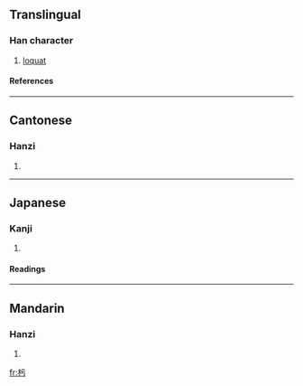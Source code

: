 ==Translingual==
===Han character===
{{Han char|rn=75|rad=木|as=03|sn=7|four=4192<sub>7</sub>|canj=木一一尸 (DMMS)}}
# [[loquat]]
====References====
{{Han ref|kx=0511.020|dkj=14450|dj=0895.010|hdz=21156.140|uh=6747|ud=26439|bh=CAFE|bd=51966}}

----
==Cantonese==
===Hanzi===
{{yue-hanzi|jyut=|y=wu1}}
# {{defn|Cantonese}}

----
==Japanese==
===Kanji===
{{ja-kanji|grade=|rs=木03}}
# {{defn|Japanese}} 
====Readings====
{{ja-readings|on=[[お]] (o), [[う]] (u), [[こ]] (ko), [[ご]] (go)|kun=[[こて]] (kote), [[ぬる]] (nuru)}}

----
==Mandarin==
===Hanzi===
{{cmn-hanzi|pin=[[chà]] (cha4), [[wū]] (wu1)|wg=ch'a<sup>4</sup>, wu<sup>1</sup>}}
# {{defn|Mandarin}}

[[fr:杇]]